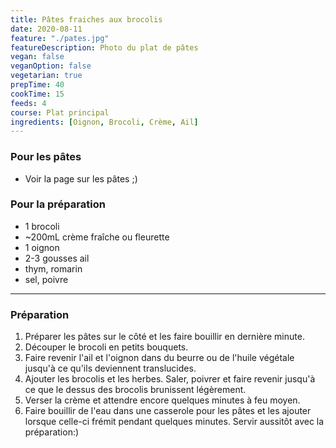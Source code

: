 ```yaml
---
title: Pâtes fraiches aux brocolis
date: 2020-08-11
feature: "./pates.jpg"
featureDescription: Photo du plat de pâtes
vegan: false
veganOption: false
vegetarian: true
prepTime: 40
cookTime: 15
feeds: 4
course: Plat principal
ingredients: [Oignon, Brocoli, Crème, Ail]
---
```


<Ingredients>

### Pour les pâtes

- Voir la page sur les pâtes ;)

### Pour la préparation

- 1 <Ing id="Brocoli">brocoli</Ing>
- ~200mL <Ing id="Crème">crème</Ing> fraîche ou fleurette
- 1 <Ing id="Oignon">oignon</Ing>
- 2-3 gousses <Ing id="Ail">ail</Ing>
- thym, romarin
- sel, poivre

</Ingredients>

---

### Préparation

1. Préparer les pâtes sur le côté et les faire bouillir en dernière minute.
2. Découper le brocoli en petits bouquets.
3. Faire revenir l'ail et l'oignon dans du beurre ou de l'huile végétale jusqu'à ce qu'ils deviennent translucides.
4. Ajouter les brocolis et les herbes. Saler, poivrer et faire revenir jusqu'à ce que le dessus des brocolis brunissent légèrement.
5. Verser la crème et attendre encore quelques minutes à feu moyen.
6. Faire bouillir de l'eau dans une casserole pour les pâtes et les ajouter
lorsque celle-ci frémit pendant quelques minutes. Servir aussitôt avec
la préparation:)
